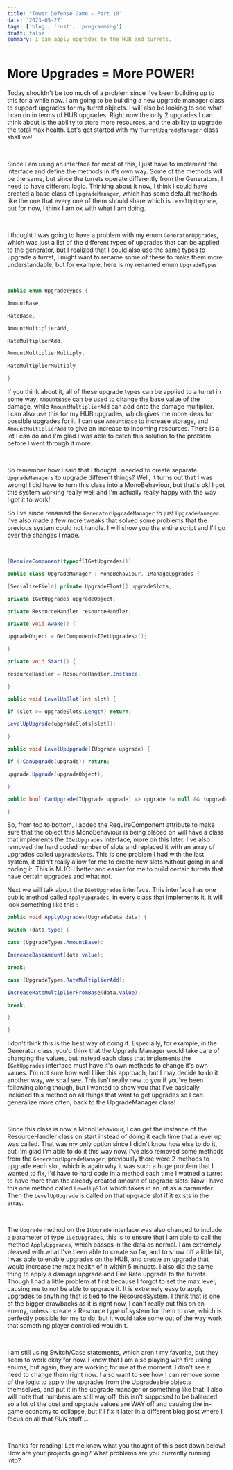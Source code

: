 ```yaml
---
title: "Tower Defense Game - Part 10"
date: '2023-05-27'
tags: ['blog', 'rust', 'programming']
draft: false
summary: I can apply upgrades to the HUB and turrets.
---
```


# **More Upgrades = More POWER!**

Today shouldn't be too much of a problem since I've been building up to this for a while now. I am going to be building a new upgrade manager class to support upgrades for my turret objects. I will also be looking to see what I can do in terms of HUB upgrades. Right now the only 2 upgrades I can think about is the ability to store more resources, and the ability to upgrade the total max health. Let's get started with my `TurretUpgradeManager` class shall we!

‍

Since I am using an interface for most of this, I just have to implement the interface and define the methods in it's own way. Some of the methods will be the same, but since the turrets operate differently from the Generators, I need to have different logic. Thinking about it now, I think I could have created a base class of `UpgradeManager`, which has some default methods like the one that every one of them should share which is `LevelUpUpgrade`, but for now, I think I am ok with what I am doing.

‍

I thought I was going to have a problem with my enum `GeneratorUpgrades`, which was just a list of the different types of upgrades that can be applied to the generator, but I realized that I could also use the same types to upgrade a turret, I might want to rename some of these to make them more understandable, but for example, here is my renamed enum `UpgradeTypes`

‍

```csharp
public enum UpgradeTypes {

AmountBase,

RateBase,

AmountMultiplierAdd,

RateMultiplierAdd,

AmountMultiplierMultiply,

RateMultiplierMultiply

}
```

If you think about it, all of these upgrade types can be applied to a turret in some way, `AmountBase` can be used to change the base value of the damage, while `AmountMultiplierAdd` can add onto the damage multiplier. I can also use this for my HUB upgrades, which gives me more ideas for possible upgrades for it. I can use `AmountBase` to increase storage, and `AmountMultiplierAdd` to give an increase to incoming resources. There is a lot I can do and I'm glad I was able to catch this solution to the problem before I went through it more.

‍

So remember how I said that I thought I needed to create separate `UpgradeManagers` to upgrade different things? Well, it turns out that I was wrong! I did have to turn this class into a MonoBehaviour, but that's ok! I got this system working really well and I'm actually really happy with the way I got it to work!

So I've since renamed the `GeneratorUpgradeManager` to just `UpgradeManager`. I've also made a few more tweaks that solved some problems that the previous system could not handle. I will show you the entire script and I'll go over the changes I made.

‍

```csharp
[RequireComponent(typeof(IGetUpgrades))]

public class UpgradeManager : MonoBehaviour, IManageUpgrades {

[SerializeField] private UpgradeFloat[] upgradeSlots;

private IGetUpgrades upgradeObject;

private ResourceHandler resourceHandler;

private void Awake() {

upgradeObject = GetComponent<IGetUpgrades>();

}

private void Start() {

resourceHandler = ResourceHandler.Instance;

}

public void LevelUpSlot(int slot) {

if (slot >= upgradeSlots.Length) return;

LevelUpUpgrade(upgradeSlots[slot]);

}

public void LevelUpUpgrade(IUpgrade upgrade) {

if (!CanUpgrade(upgrade)) return;

upgrade.Upgrade(upgradeObject);

}

public bool CanUpgrade(IUpgrade upgrade) => upgrade != null && !upgrade.IsAtMaxLevel() && resourceHandler.Purchase(upgrade.GetPurchasePrice());

}
```

So, from top to bottom, I added the RequireComponent attribute to make sure that the object this MonoBehaviour is being placed on will have a class that implements the `IGetUpgrades` interface, more on this later. I've also removed the hard coded number of slots and replaced it with an array of upgrades called `UpgradeSlots`. This is one problem I had with the last system, it didn't really allow for me to create new slots without going in and coding it. This is MUCH better and easier for me to build certain turrets that have certain upgrades and what not.

Next we will talk about the `IGetUpgrades` interface. This interface has one public method called `ApplyUpgrades`, in every class that implements it, it will look something like this :

```csharp
public void ApplyUpgrades(UpgradeData data) {

switch (data.type) {

case (UpgradeTypes.AmountBase):

IncreaseBaseAmount(data.value);

break;

case (UpgradeTypes.RateMultiplierAdd):

IncreaseRateMultiplierFromBase(data.value);

break;

}

}
```

I don't think this is the best way of doing it. Especially, for example, in the Generator class, you'd think that the Upgrade Manager would take care of changing the values, but instead each class that implements the `IGetUpgrades` interface must have it's own methods to change it's own values. I'm not sure how well I like this approach, but I may decide to do it another way, we shall see. This isn't really new to you if you've been following along though, but I wanted to show you that I've basically included this method on all things that want to get upgrades so I can generalize more often, back to the UpgradeManager class!

‍

Since this class is now a MonoBehaviour, I can get the instance of the ResourceHandler class on start instead of doing it each time that a level up was called. That was my only option since I didn't know how else to do it, but I'm glad I'm able to do it this way now. I've also removed some methods from the `GeneratorUpgradeManager`, previously there were 2 methods to upgrade each slot, which is again why it was such a huge problem that I wanted to fix, I'd have to hard code in a method each time I watned a turret to have more than the already created amoutn of upgrade slots. Now I have this one method called `LevelUpSlot` which takes in an int as a parameter. Then the `LevelUpUpgrade` is called on that upgrade slot if it exists in the array.

‍

The `Upgrade` method on the `IUpgrade` interface was also changed to include a parameter of type `IGetUpgrades`, this is to ensure that I am able to call the method `ApplyUpgrades`, which passes in the data as normal. I am extremely pleased with what I've been able to create so far, and to show off a little bit, I was able to enable upgrades on the HUB, and create an upgrade that would increase the max health of it within 5 minuets. I also did the same thing to apply a damage upgrade and Fire Rate upgrade to the turrets. Though I had a little problem at first because I forgot to set the max level, causing me to not be able to upgrade it. It is extremely easy to apply upgrades to anything that is tied to the ResourceSystem. I think that is one of the bigger drawbacks as it is right now, I can't really put this on an enemy, unless I create a Resource type of system for them to use, which is perfectly possible for me to do, but it would take some out of the way work that something player controlled wouldn't.

‍

I am still using Switch/Case statements, which aren't my favorite, but they seem to work okay for now. I know that I am also playing with fire using enums, but again, they are working for me at the moment. I don't see a need to change them right now. I also want to see how I can remove some of the logic to apply the upgrades from the Upgradeable objects themselves, and put it in the upgrade manager or something like that. I also will note that numbers are still way off, this isn't supposed to be balanced so a lot of the cost and upgrade values are WAY off and causing the in-game economy to collapse, but I'll fix it later in a different blog post where I focus on all that *FUN* stuff....

‍

Thanks for reading! Let me know what you thought of this post down below! How are your projects going? What problems are you currently running into?
